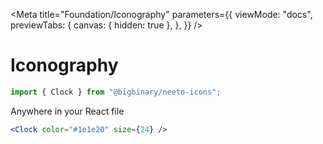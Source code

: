 
<Meta
  title="Foundation/Iconography"
  parameters={{
    viewMode: "docs",
    previewTabs: {
      canvas: { hidden: true },
    },
  }}
/>


# Iconography

```js
import { Clock } from "@bigbinary/neeto-icons";
```


Anywhere in your React file
```jsx
<Clock color="#1e1e20" size={24} />
```

<Iconography />